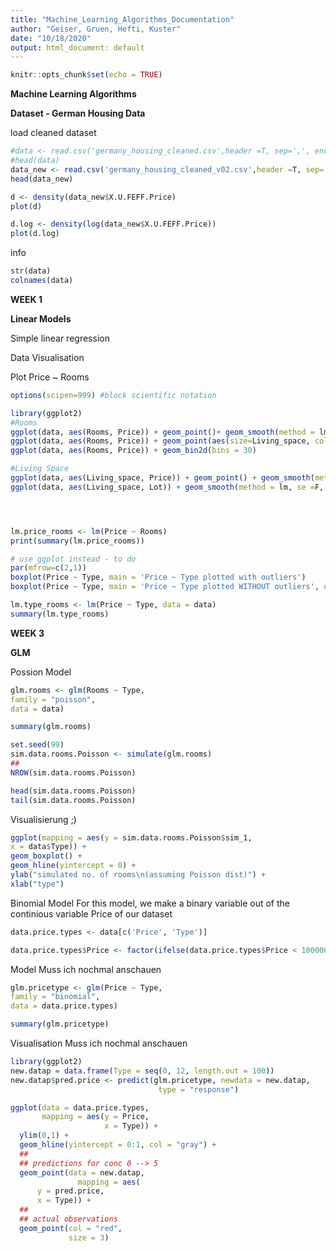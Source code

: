 ```yaml
---
title: "Machine_Learning_Algorithms_Documentation"
author: "Geiser, Gruen, Hefti, Kuster"
date: "10/18/2020"
output: html_document: default
---
```


```r
knitr::opts_chunk$set(echo = TRUE)
```

**Machine Learning Algorithms**

**Dataset - German Housing Data**

load cleaned dataset

```r
#data <- read.csv('germany_housing_cleaned.csv',header =T, sep=',', encoding='UTF-8')
#head(data)
data_new <- read.csv('germany_housing_cleaned_v02.csv',header =T, sep=';', encoding='UTF-8')
head(data_new)

```

``` r

d <- density(data_new$X.U.FEFF.Price)
plot(d)
```

``` r

d.log <- density(log(data_new$X.U.FEFF.Price))
plot(d.log)
```


info
```r
str(data)
colnames(data)
```


**WEEK 1**

**Linear Models**

Simple linear regression

Data Visualisation

Plot Price ~ Rooms
```r
options(scipen=999) #block scientific notation

library(ggplot2)
#Rooms
ggplot(data, aes(Rooms, Price)) + geom_point()+ geom_smooth(method = lm, se = F, color= 'red')
ggplot(data, aes(Rooms, Price)) + geom_point(aes(size=Living_space, colour = factor(State)))
ggplot(data, aes(Rooms, Price)) + geom_bin2d(bins = 30)

#Living Space
ggplot(data, aes(Living_space, Price)) + geom_point() + geom_smooth(method = lm, se = F, color = 'red')
ggplot(data, aes(Living_space, Lot)) + geom_smooth(method = lm, se =F, color = 'red')




lm.price_rooms <- lm(Price ~ Rooms)
print(summary(lm.price_rooms))
```



```r

# use ggplot instead - to do
par(mfrow=c(2,1))
boxplot(Price ~ Type, main = 'Price ~ Type plotted with outliers')
boxplot(Price ~ Type, main = 'Price ~ Type plotted WITHOUT outliers', outline=FALSE)
```


```r
lm.type_rooms <- lm(Price ~ Type, data = data)
summary(lm.type_rooms)
```

**WEEK 3**

**GLM**

Possion Model

```r
glm.rooms <- glm(Rooms ~ Type,
family = "poisson",
data = data)

summary(glm.rooms)

```
```r
set.seed(99)
sim.data.rooms.Poisson <- simulate(glm.rooms)
##
NROW(sim.data.rooms.Poisson)

head(sim.data.rooms.Poisson)
tail(sim.data.rooms.Poisson)

```
Visualisierung ;)
``` r
ggplot(mapping = aes(y = sim.data.rooms.Poisson$sim_1,
x = data$Type)) +
geom_boxplot() +
geom_hline(yintercept = 0) +
ylab("simulated no. of rooms\n(assuming Poisson dist)") +
xlab("type")
```
Binomial Model
For this model, we make a binary variable out of the continious variable Price of our dataset
``` r

data.price.types <- data[c('Price', 'Type')]

data.price.types$Price <- factor(ifelse(data.price.types$Price < 1000000, "Below 1 Million", "Above 1 Million"))

```
Model Muss ich nochmal anschauen
``` r
glm.pricetype <- glm(Price ~ Type,
family = "binomial",
data = data.price.types)

summary(glm.pricetype)
```
Visualisation Muss ich nochmal anschauen
``` r
library(ggplot2)
new.datap = data.frame(Type = seq(0, 12, length.out = 100))
new.datap$pred.price <- predict(glm.pricetype, newdata = new.datap,
                                 type = "response")

ggplot(data = data.price.types,
       mapping = aes(y = Price,
                     x = Type)) + 
  ylim(0,1) +
  geom_hline(yintercept = 0:1, col = "gray") +
  ##
  ## predictions for conc 0 --> 5
  geom_point(data = new.datap,
               mapping = aes(
      y = pred.price,
      x = Type)) +
  ##
  ## actual observations
  geom_point(col = "red", 
             size = 3)
```